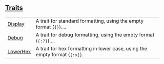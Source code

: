 
## [Traits](./core-fmt-traits)

| | |
|:---|:---|
| [Display](./core-fmt-Display) | A trait for standard formatting, using the empty format (`{}`).... |
| [Debug](./core-fmt-Debug) | A trait for debug formatting, using the empty format (`{:?}`).... |
| [LowerHex](./core-fmt-LowerHex) | A trait for hex formatting in lower case, using the empty format (`{:x}`). |
